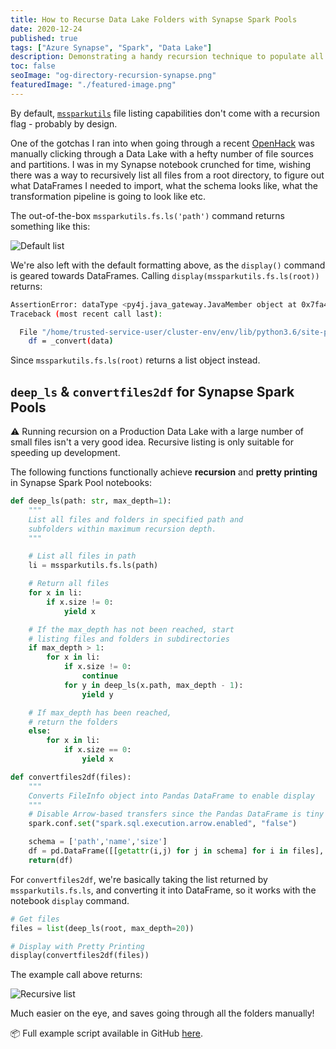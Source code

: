```yaml
---
title: How to Recurse Data Lake Folders with Synapse Spark Pools
date: 2020-12-24
published: true
tags: ["Azure Synapse", "Spark", "Data Lake"]
description: Demonstrating a handy recursion technique to populate all files in a Data Lake (and how to pretty print)
toc: false
seoImage: "og-directory-recursion-synapse.png"
featuredImage: "./featured-image.png"
---
```



By default, [`mssparkutils`](https://docs.microsoft.com/en-us/azure/synapse-analytics/spark/microsoft-spark-utilities?pivots=programming-language-python#list-files) file listing capabilities don't come with a recursion flag - probably by design.

One of the gotchas I ran into when going through a recent [OpenHack](https://openhack.microsoft.com/) was manually clicking through a Data Lake with a hefty number of file sources and partitions. I was in my Synapse notebook crunched for time, wishing there was a way to recursively list all files from a root directory, to figure out what DataFrames I needed to import, what the schema looks like, what the transformation pipeline is going to look like etc.

The out-of-the-box `mssparkutils.fs.ls('path')` command returns something like this:

![Default list](images/default_ls.png)

We're also left with the default formatting above, as the `display()` command is geared towards DataFrames. Calling `display(mssparkutils.fs.ls(root))` returns:

```bash
AssertionError: dataType <py4j.java_gateway.JavaMember object at 0x7fa481050358> should be an instance of <class 'pyspark.sql.types.DataType'>
Traceback (most recent call last):

  File "/home/trusted-service-user/cluster-env/env/lib/python3.6/site-packages/notebookutils/visualization/display.py", line 96, in display
    df = _convert(data)
```

Since `mssparkutils.fs.ls(root)` returns a list object instead.

## `deep_ls` & `convertfiles2df` for Synapse Spark Pools

<Callout>

⚠️ Running recursion on a Production Data Lake with a large number of small files isn't a very good idea. Recursive listing is only suitable for speeding up development.

</Callout>

The following functions functionally achieve **recursion** and **pretty printing** in Synapse Spark Pool notebooks:

```python
def deep_ls(path: str, max_depth=1):
    """
    List all files and folders in specified path and
    subfolders within maximum recursion depth.
    """

    # List all files in path
    li = mssparkutils.fs.ls(path)

    # Return all files
    for x in li:
        if x.size != 0:
            yield x

    # If the max_depth has not been reached, start
    # listing files and folders in subdirectories
    if max_depth > 1:
        for x in li:
            if x.size != 0:
                continue
            for y in deep_ls(x.path, max_depth - 1):
                yield y

    # If max_depth has been reached,
    # return the folders
    else:
        for x in li:
            if x.size == 0:
                yield x

def convertfiles2df(files):
    """
    Converts FileInfo object into Pandas DataFrame to enable display
    """
    # Disable Arrow-based transfers since the Pandas DataFrame is tiny
    spark.conf.set("spark.sql.execution.arrow.enabled", "false")

    schema = ['path','name','size']
    df = pd.DataFrame([[getattr(i,j) for j in schema] for i in files], columns = schema).sort_values('path')
    return(df)
```

For `convertfiles2df`, we're basically taking the list returned by `mssparkutils.fs.ls`, and converting it into DataFrame, so it works with the notebook `display` command.

```python
# Get files
files = list(deep_ls(root, max_depth=20))

# Display with Pretty Printing
display(convertfiles2df(files))
```

The example call above returns:

![Recursive list](images/deep_ls.png)

Much easier on the eye, and saves going through all the folders manually!

<Callout>

📦 Full example script available in GitHub [here](https://gist.github.com/mdrakiburrahman/dade03380b8907c85341ece18c795e4e).

</Callout>
